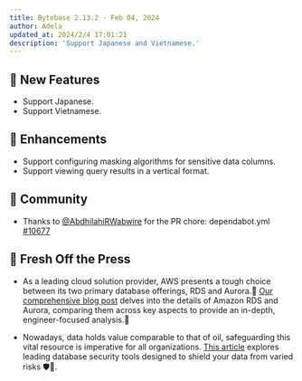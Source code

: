 ```yaml
---
title: Bytebase 2.13.2 - Feb 04, 2024
author: Adela
updated_at: 2024/2/4 17:01:21
description: 'Support Japanese and Vietnamese.'
---
```



## 🚀 New Features

- Support Japanese.
- Support Vietnamese.

## 🎄 Enhancements

- Support configuring masking algorithms for sensitive data columns.
- Support viewing query results in a vertical format.

## 🎠 Community

- Thanks to [@AbdhilahiRWabwire](https://github.com/AbdhilahiRWabwire) for the PR chore: dependabot.yml [#10677](https://github.com/bytebase/bytebase/pull/10677)

## 📰 Fresh Off the Press

- As a leading cloud solution provider, AWS presents a tough choice between its two primary database offerings, RDS and Aurora.🤯 [Our comprehensive blog post](https://www.bytebase.com/blog/aurora-vs-rds/) delves into the details of Amazon RDS and Aurora, comparing them across key aspects to provide an in-depth, engineer-focused analysis.🤩

- Nowadays, data holds value comparable to that of oil, safeguarding this vital resource is imperative for all organizations. [This article](https://www.bytebase.com/blog/top-database-security-tools/) explores leading database security tools designed to shield your data from varied risks 🛡️👹.

<InstallUpgrade />
